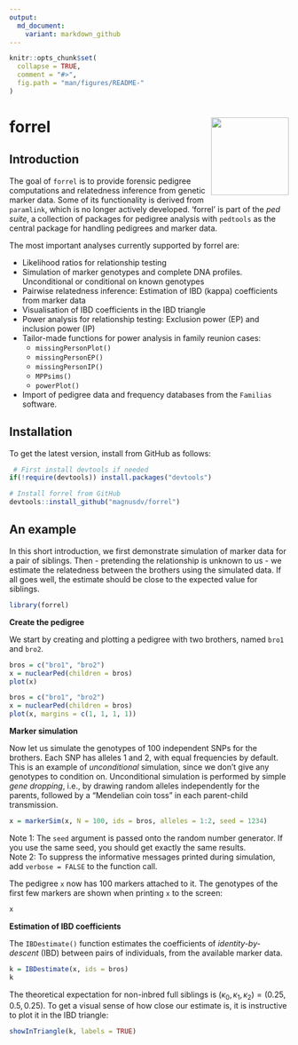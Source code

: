 ```yaml
---
output:
  md_document:
    variant: markdown_github
---
```


<!-- README.md is generated from README.Rmd. Please edit that file -->

```r
knitr::opts_chunk$set(
  collapse = TRUE,
  comment = "#>",
  fig.path = "man/figures/README-"
)
```

# forrel <img src="man/figures/logo.png" align="right" height=140/>

## Introduction
The goal of `forrel` is to provide forensic pedigree computations and relatedness inference from genetic marker data. Some of its functionality is derived from `paramlink`, which is no longer actively developed. 'forrel' is part of the _ped suite_, a collection of packages for pedigree analysis with `pedtools` as the central package for handling pedigrees and marker data.

The most important analyses currently supported by forrel are:

* Likelihood ratios for relationship testing
* Simulation of marker genotypes and complete DNA profiles. Unconditional or conditional on known genotypes
* Pairwise relatedness inference: Estimation of IBD (kappa) coefficients from marker data
* Visualisation of IBD coefficients in the IBD triangle
* Power analysis for relationship testing: Exclusion power (EP) and inclusion power (IP)
* Tailor-made functions for power analysis in family reunion cases: 
    * `missingPersonPlot()`
    * `missingPersonEP()`
    * `missingPersonIP()`
    * `MPPsims()`
    * `powerPlot()`
* Import of pedigree data and frequency databases from the `Familias` software.

## Installation
To get the latest version, install from GitHub as follows:

```r
 # First install devtools if needed
if(!require(devtools)) install.packages("devtools")

# Install forrel from GitHub
devtools::install_github("magnusdv/forrel")
```

## An example
In this short introduction, we first demonstrate simulation of marker data for a pair of siblings. Then - pretending the relationship is unknown to us - we estimate the relatedness between the brothers using the simulated data. If all goes well, the estimate should be close to the expected value for siblings.

```r
library(forrel)
```

**Create the pedigree**  

We start by creating and plotting a pedigree with two brothers, named `bro1` and `bro2`. 

```r
bros = c("bro1", "bro2")
x = nuclearPed(children = bros)
plot(x)
```
```r
bros = c("bro1", "bro2")
x = nuclearPed(children = bros)
plot(x, margins = c(1, 1, 1, 1))
```


**Marker simulation**  

Now let us simulate the genotypes of 100 independent SNPs for the brothers. Each SNP has alleles 1 and 2, with equal frequencies by default. This is an example of _unconditional_ simulation, since we don't give any genotypes to condition on. Unconditional simulation is performed by simple _gene dropping_, i.e., by drawing random alleles independently for the parents, followed by a "Mendelian coin toss" in each parent-child transmission.
```r
x = markerSim(x, N = 100, ids = bros, alleles = 1:2, seed = 1234)
```
Note 1: The `seed` argument is passed onto the random number generator. If you use the same seed, you should get exactly the same results.  
Note 2: To suppress the informative messages printed during simulation, add `verbose = FALSE` to the function call.

The pedigree `x` now has 100 markers attached to it. The genotypes of the first few markers are shown when printing `x` to the screen:
```r
x
```

**Estimation of IBD coefficients**  

The `IBDestimate()` function estimates the coefficients of _identity-by-descent_ (IBD) between pairs of individuals, from the available marker data. 
```r
k = IBDestimate(x, ids = bros)
k
```

The theoretical expectation for non-inbred full siblings is $(\kappa_0, \kappa_1, \kappa_2) = (0.25, 0.5, 0.25)$.
To get a visual sense of how close our estimate is, it is instructive to plot it in the IBD triangle:
```r
showInTriangle(k, labels = TRUE)
```
